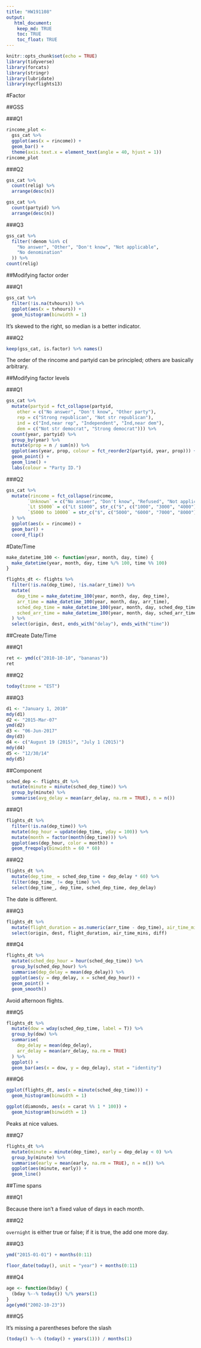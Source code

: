 ```yaml
---
title: "HW191108"
output: 
   html_document:
    keep_md: TRUE
    toc: TRUE
    toc_float: TRUE
---
```


```r
knitr::opts_chunk$set(echo = TRUE)
library(tidyverse)
library(forcats)
library(stringr)
library(lubridate)
library(nycflights13)
```

#Factor

##GSS

###Q1

```r
rincome_plot <-
  gss_cat %>%
  ggplot(aes(x = rincome)) +
  geom_bar() +
  theme(axis.text.x = element_text(angle = 40, hjust = 1))
rincome_plot
```

###Q2

```r
gss_cat %>%
  count(relig) %>%
  arrange(desc(n)) 
```

```r
gss_cat %>%
  count(partyid) %>%
  arrange(desc(n))
```

###Q3

```r
gss_cat %>%
  filter(!denom %in% c(
    "No answer", "Other", "Don't know", "Not applicable",
    "No denomination"
  )) %>%
count(relig)
```

##Modifying factor order

###Q1

```r
gss_cat %>%
  filter(!is.na(tvhours)) %>%
  ggplot(aes(x = tvhours)) +
  geom_histogram(binwidth = 1)
```

It's skewed to the right, so median is a better indicator.

###Q2

```r
keep(gss_cat, is.factor) %>% names()
```

The order of the rincome and partyid can be principled; others are basically arbitrary.

##Modifying factor levels

###Q1

```r
gss_cat %>%
  mutate(partyid = fct_collapse(partyid, 
    other = c("No answer", "Don't know", "Other party"),
    rep = c("Strong republican", "Not str republican"),
    ind = c("Ind,near rep", "Independent", "Ind,near dem"),
    dem = c("Not str democrat", "Strong democrat"))) %>%
  count(year, partyid) %>%
  group_by(year) %>%
  mutate(prop = n / sum(n)) %>%
  ggplot(aes(year, prop, colour = fct_reorder2(partyid, year, prop))) +
  geom_point() +
  geom_line() +
  labs(colour = "Party ID.")
```

###Q2

```r
gss_cat %>%
  mutate(rincome = fct_collapse(rincome, 
        `Unknown` = c("No answer", "Don't know", "Refused", "Not applicable"),
        `Lt $5000` = c("Lt $1000", str_c("$", c("1000", "3000", "4000"), " to ", c("2999", "3999", "4999"))),
        `$5000 to 10000` = str_c("$", c("5000", "6000", "7000", "8000"), " to ", c("5999", "6999", "7999", "9999")))
  ) %>%
  ggplot(aes(x = rincome)) +
  geom_bar() +
  coord_flip()
```

#Date/Time

```r
make_datetime_100 <- function(year, month, day, time) {
  make_datetime(year, month, day, time %/% 100, time %% 100)
}

flights_dt <- flights %>%
  filter(!is.na(dep_time), !is.na(arr_time)) %>%
  mutate(
    dep_time = make_datetime_100(year, month, day, dep_time),
    arr_time = make_datetime_100(year, month, day, arr_time),
    sched_dep_time = make_datetime_100(year, month, day, sched_dep_time),
    sched_arr_time = make_datetime_100(year, month, day, sched_arr_time)
  ) %>%
  select(origin, dest, ends_with("delay"), ends_with("time"))
```

##Create Date/Time

###Q1

```r
ret <- ymd(c("2010-10-10", "bananas"))
ret
```

###Q2

```r
today(tzone = "EST")
```

###Q3

```r
d1 <- "January 1, 2010"
mdy(d1)
d2 <- "2015-Mar-07"
ymd(d2)
d3 <- "06-Jun-2017"
dmy(d3)
d4 <- c("August 19 (2015)", "July 1 (2015)") 
mdy(d4)
d5 <- "12/30/14"
mdy(d5)
```

##Component

```r
sched_dep <- flights_dt %>%
  mutate(minute = minute(sched_dep_time)) %>%
  group_by(minute) %>%
  summarise(avg_delay = mean(arr_delay, na.rm = TRUE), n = n())
```

###Q1

```r
flights_dt %>%
  filter(!is.na(dep_time)) %>%
  mutate(dep_hour = update(dep_time, yday = 100)) %>%
  mutate(month = factor(month(dep_time))) %>%
  ggplot(aes(dep_hour, color = month)) +
  geom_freqpoly(binwidth = 60 * 60)
```

###Q2

```r
flights_dt %>%
  mutate(dep_time_ = sched_dep_time + dep_delay * 60) %>%
  filter(dep_time_ != dep_time) %>%
  select(dep_time_, dep_time, sched_dep_time, dep_delay)
```

The date is different.

###Q3

```r
flights_dt %>%
  mutate(flight_duration = as.numeric(arr_time - dep_time), air_time_mins = air_time, diff = flight_duration - air_time_mins) %>%
  select(origin, dest, flight_duration, air_time_mins, diff)
```

###Q4

```r
flights_dt %>%
  mutate(sched_dep_hour = hour(sched_dep_time)) %>%
  group_by(sched_dep_hour) %>%
  summarise(dep_delay = mean(dep_delay)) %>%
  ggplot(aes(y = dep_delay, x = sched_dep_hour)) +
  geom_point() +
  geom_smooth()
```

Avoid afternoon flights.

###Q5

```r
flights_dt %>%
  mutate(dow = wday(sched_dep_time, label = T)) %>%
  group_by(dow) %>%
  summarise(
    dep_delay = mean(dep_delay),
    arr_delay = mean(arr_delay, na.rm = TRUE)
  ) %>%
  ggplot() +
  geom_bar(aes(x = dow, y = dep_delay), stat = "identity") 
```

###Q6

```r
ggplot(flights_dt, aes(x = minute(sched_dep_time))) +
  geom_histogram(binwidth = 1)
```

```r
ggplot(diamonds, aes(x = carat %% 1 * 100)) +
  geom_histogram(binwidth = 1)
```
Peaks at nice values.

###Q7

```r
flights_dt %>%
  mutate(minute = minute(dep_time), early = dep_delay < 0) %>%
  group_by(minute) %>%
  summarise(early = mean(early, na.rm = TRUE), n = n()) %>%
  ggplot(aes(minute, early)) +
  geom_line()
```

##Time spans

###Q1

Because there isn't a fixed value of days in each month.

###Q2

`overnight` is either true or false; if it is true, the add one more day.

###Q3

```r
ymd("2015-01-01") + months(0:11)
```

```r
floor_date(today(), unit = "year") + months(0:11)
```

###Q4

```r
age <- function(bday) {
  (bday %--% today()) %/% years(1)
}
age(ymd("2002-10-23"))
```

###Q5

It's missing a parentheses before the slash
```r
(today() %--% (today() + years(1))) / months(1)
```

